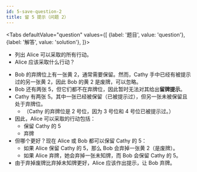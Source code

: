 ```yaml
---
id: 5-save-question-2
title: 留 5 提示（问题 2）
---
```



<BeginnersGuideProgress id="5-save-question-2" />

<Tabs
  defaultValue="question"
  values={[
    {label: '题目', value: 'question'},
    {label: '解答', value: 'solution'},
  ]}>
<TabItem value="question">

- 列出 Alice 可以采取的所有行动。
- Alice 应该采取什么行动？

</TabItem>
<TabItem value="solution">

- Bob 的弃牌位上有一张黄 2，通常需要保留。然而，Cathy 手中已经有被提示过的另一张黄 2，因此 Bob 的黄 2 是废牌，可以忽略。
- Bob 还有两张 5，但它们都不在弃牌位，因此暂时无法对其给出**留牌提示**。
- Cathy 有两张 5。其中一张已经被保留（已被提示过），但另一张未被保留且处于弃牌位。
  - （Cathy 的弃牌位是 2 号位，因为 3 号位和 4 号位已被提示过。）
- 因此，Alice 可以采取的行动包括：
  - 保留 Cathy 的 5
  - 弃牌
- 但哪个更好？现在 Alice 或 Bob 都可以保留 Cathy 的 5：
  - 如果 Alice 保留 Cathy 的 5，那么 Bob 会弃掉一张黄 2（是废牌）。
  - 如果 Alice 弃牌，她会弃掉一张未知牌，而 Bob 会保留 Cathy 的 5。
- 由于弃掉废牌比弃掉未知牌更好，Alice 应该作出提示，让 Bob 弃牌。

</TabItem>
</Tabs>

<FiveSaveQuestion2 />
